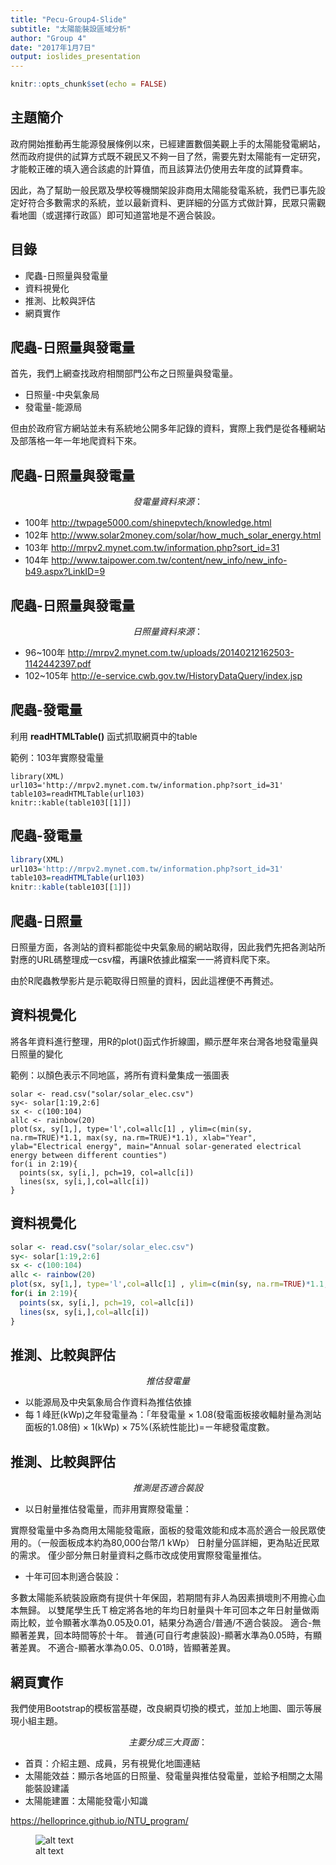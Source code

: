 ```yaml
---
title: "Pecu-Group4-Slide"
subtitle: "太陽能裝設區域分析"
author: "Group 4"
date: "2017年1月7日"
output: ioslides_presentation
---
```


```r
knitr::opts_chunk$set(echo = FALSE)
```

## 主題簡介

政府開始推動再生能源發展條例以來，已經建置數個美觀上手的太陽能發電網站，然而政府提供的試算方式既不親民又不夠一目了然，需要先對太陽能有一定研究，才能較正確的填入適合該處的計算值，而且該算法仍使用去年度的試算費率。

因此，為了幫助一般民眾及學校等機關架設非商用太陽能發電系統，我們已事先設定好符合多數需求的系統，並以最新資料、更詳細的分區方式做計算，民眾只需觀看地圖（或選擇行政區）即可知道當地是不適合裝設。

## 目錄

- 爬蟲-日照量與發電量  
- 資料視覺化
- 推測、比較與評估
- 網頁實作

## 爬蟲-日照量與發電量

首先，我們上網查找政府相關部門公布之日照量與發電量。

- 日照量-中央氣象局
- 發電量-能源局

但由於政府官方網站並未有系統地公開多年記錄的資料，實際上我們是從各種網站及部落格一年一年地爬資料下來。

## 爬蟲-日照量與發電量

$$發電量資料來源：$$

- 100年 <http://twpage5000.com/shinepvtech/knowledge.html>
- 102年 <http://www.solar2money.com/solar/how_much_solar_energy.html>
- 103年 <http://mrpv2.mynet.com.tw/information.php?sort_id=31>
- 104年 <http://www.taipower.com.tw/content/new_info/new_info-b49.aspx?LinkID=9>

## 爬蟲-日照量與發電量

$$日照量資料來源：$$

- 96~100年 <http://mrpv2.mynet.com.tw/uploads/20140212162503-1142442397.pdf>
- 102~105年 <http://e-service.cwb.gov.tw/HistoryDataQuery/index.jsp>

  
## 爬蟲-發電量

利用 **readHTMLTable()** 函式抓取網頁中的table

範例：103年實際發電量


```
library(XML)
url103='http://mrpv2.mynet.com.tw/information.php?sort_id=31'
table103=readHTMLTable(url103)
knitr::kable(table103[[1]])
```

## 爬蟲-發電量

```r
library(XML)
url103='http://mrpv2.mynet.com.tw/information.php?sort_id=31'
table103=readHTMLTable(url103)
knitr::kable(table103[[1]])
```

## 爬蟲-日照量

日照量方面，各測站的資料都能從中央氣象局的網站取得，因此我們先把各測站所對應的URL碼整理成一csv檔，再讓R依據此檔案一一將資料爬下來。

由於R爬蟲教學影片是示範取得日照量的資料，因此這裡便不再贅述。

## 資料視覺化

將各年資料進行整理，用R的plot()函式作折線圖，顯示歷年來台灣各地發電量與日照量的變化

範例：以顏色表示不同地區，將所有資料彙集成一張圖表

```
solar <- read.csv("solar/solar_elec.csv")
sy<- solar[1:19,2:6]
sx <- c(100:104)
allc <- rainbow(20)
plot(sx, sy[1,], type='l',col=allc[1] , ylim=c(min(sy, na.rm=TRUE)*1.1, max(sy, na.rm=TRUE)*1.1), xlab="Year", ylab="Electrical energy", main="Annual solar-generated electrical energy between different counties")
for(i in 2:19){
  points(sx, sy[i,], pch=19, col=allc[i])
  lines(sx, sy[i,],col=allc[i])
}

```
## 資料視覺化

```r
solar <- read.csv("solar/solar_elec.csv")
sy<- solar[1:19,2:6]
sx <- c(100:104)
allc <- rainbow(20)
plot(sx, sy[1,], type='l',col=allc[1] , ylim=c(min(sy, na.rm=TRUE)*1.1, max(sy, na.rm=TRUE)*1.1), xlab="Year", ylab="Electrical energy", main="Annual solar-generated electrical energy between different counties")
for(i in 2:19){
  points(sx, sy[i,], pch=19, col=allc[i])
  lines(sx, sy[i,],col=allc[i])
}

```

## 推測、比較與評估

$$推估發電量$$


- 以能源局及中央氣象局合作資料為推估依據
- 每 1 峰瓩(kWp)之年發電量為：「年發電量 × 1.08(發電面板接收輻射量為測站面板的1.08倍) × 1(kWp) × 75%(系統性能比)=ㄧ年總發電度數。

## 推測、比較與評估

$$推測是否適合裝設$$

- 以日射量推估發電量，而非用實際發電量：

實際發電量中多為商用太陽能發電廠，面板的發電效能和成本高於適合一般民眾使用的。（一般面板成本約為80,000台幣/1 kWp）
日射量分區詳細，更為貼近民眾的需求。
僅少部分無日射量資料之縣市改成使用實際發電量推估。



- 十年可回本則適合裝設：

多數太陽能系統裝設廠商有提供十年保固，若期間有非人為因素損壞則不用擔心血本無歸。
以雙尾學生氏Ｔ檢定將各地的年均日射量與十年可回本之年日射量做兩兩比較，並令顯著水準為0.05及0.01，結果分為適合/普通/不適合裝設。
適合-無顯著差異，回本時間等於十年。
普通(可自行考慮裝設)-顯著水準為0.05時，有顯著差異。
不適合-顯著水準為0.05、0.01時，皆顯著差異。

## 網頁實作

我們使用Bootstrap的模板當基礎，改良網頁切換的模式，並加上地圖、圖示等展現小組主題。

$$主要分成三大頁面：$$

- 首頁：介紹主題、成員，另有視覺化地圖連結
- 太陽能效益：顯示各地區的日照量、發電量與推估發電量，並給予相關之太陽能裝設建議
- 太陽能建置：太陽能發電小知識

<https://helloprince.github.io/NTU_program/>

![alt text](qrcode.jpg)
